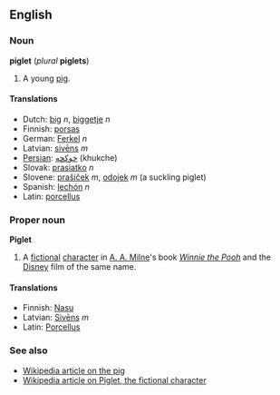 ==English==
===Noun===
'''piglet''' (''plural'' '''piglets''')

#A young [[pig]].

====Translations====
*Dutch: [[big]] ''n'', [[biggetje]] ''n''
*Finnish: [[porsas#Finnish|porsas]]
*German: [[Ferkel]] ''n''
*Latvian: [[sivēns]] ''m''
*[[Persian]]: [[خوكچه]] (khukche)
*Slovak: [[prasiatko]] ''n''
*Slovene: [[prašiček]] ''m'', [[odojek]] ''m'' (a suckling piglet)
*Spanish: [[lechón]] ''n''
*Latin: [[porcellus]]

===Proper noun===
'''Piglet'''

#A [[fictional]] [[character]] in [[w:A. A. Milne|A. A. Milne]]'s book ''[[w:Winnie the Pooh|Winnie the Pooh]]'' and the [[w:Disney|Disney]] film of the same name.

====Translations====
*Finnish: [[Nasu#Finnish|Nasu]]
*Latvian: [[Sivēns]] ''m''
*Latin: [[Porcellus]]

===See also===
*[[w:Pig|Wikipedia article on the pig]]
*[[w:Piglet_(Winnie the Pooh)|Wikipedia article on Piglet, the fictional character]]